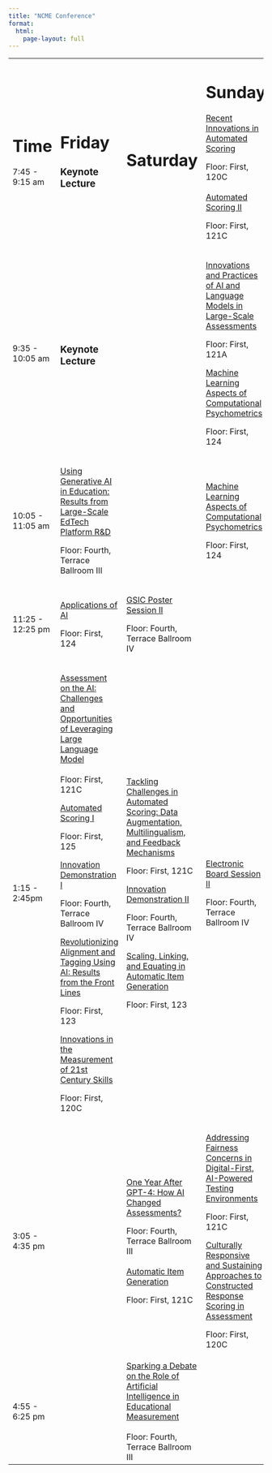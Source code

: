 ```yaml
---
title: "NCME Conference"
format: 
  html:
    page-layout: full
---
```


+------------------+-----------------------------------------------------------------------------------------------------------------------+--------------------------------------------------------------------------------------------------------------------------------------+------------------------------------------------------------------------------------------------------------------------------+
| # Time           | # Friday                                                                                                              | # Saturday                                                                                                                           | # Sunday                                                                                                                     |
|                  |                                                                                                                       |                                                                                                                                      |                                                                                                                              |
| 7:45 - 9:15 am   | ### Keynote Lecture                                                                                                   |                                                                                                                                      | [Recent Innovations in Automated Scoring](http://tinyurl.com/yo7taytt)                                                       |
|                  |                                                                                                                       |                                                                                                                                      |                                                                                                                              |
|                  |                                                                                                                       |                                                                                                                                      | Floor: First, 120C\                                                                                                          |
|                  |                                                                                                                       |                                                                                                                                      | \                                                                                                                            |
|                  |                                                                                                                       |                                                                                                                                      | [Automated Scoring II](http://tinyurl.com/yt43swe3)                                                                          |
|                  |                                                                                                                       |                                                                                                                                      |                                                                                                                              |
|                  |                                                                                                                       |                                                                                                                                      | Floor: First, 121C                                                                                                           |
+------------------+-----------------------------------------------------------------------------------------------------------------------+--------------------------------------------------------------------------------------------------------------------------------------+------------------------------------------------------------------------------------------------------------------------------+
| 9:35 - 10:05 am  | ### Keynote Lecture                                                                                                   |                                                                                                                                      | [Innovations and Practices of AI and Language Models in Large-Scale Assessments](http://tinyurl.com/yv8dkquy)                |
|                  |                                                                                                                       |                                                                                                                                      |                                                                                                                              |
|                  |                                                                                                                       |                                                                                                                                      | Floor: First, 121A                                                                                                           |
|                  |                                                                                                                       |                                                                                                                                      |                                                                                                                              |
|                  |                                                                                                                       |                                                                                                                                      | [Machine Learning Aspects of Computational Psychometrics](http://tinyurl.com/yq87dlk2)                                       |
|                  |                                                                                                                       |                                                                                                                                      |                                                                                                                              |
|                  |                                                                                                                       |                                                                                                                                      | Floor: First, 124                                                                                                            |
+------------------+-----------------------------------------------------------------------------------------------------------------------+--------------------------------------------------------------------------------------------------------------------------------------+------------------------------------------------------------------------------------------------------------------------------+
| 10:05 - 11:05 am | [Using Generative AI in Education: Results from Large-Scale EdTech Platform R&D](http://tinyurl.com/2x97fqkj)         |                                                                                                                                      | [Machine Learning Aspects of Computational Psychometrics](http://tinyurl.com/yq87dlk2)                                       |
|                  |                                                                                                                       |                                                                                                                                      |                                                                                                                              |
|                  | Floor: Fourth, Terrace Ballroom III                                                                                   |                                                                                                                                      | Floor: First, 124                                                                                                            |
+------------------+-----------------------------------------------------------------------------------------------------------------------+--------------------------------------------------------------------------------------------------------------------------------------+------------------------------------------------------------------------------------------------------------------------------+
| 11:25 - 12:25 pm | [Applications of AI](http://tinyurl.com/yv6hjdyq)                                                                     | [GSIC Poster Session II](http://tinyurl.com/yudn8tpy)                                                                                |                                                                                                                              |
|                  |                                                                                                                       |                                                                                                                                      |                                                                                                                              |
|                  | Floor: First, 124                                                                                                     | Floor: Fourth, Terrace Ballroom IV                                                                                                   |                                                                                                                              |
+------------------+-----------------------------------------------------------------------------------------------------------------------+--------------------------------------------------------------------------------------------------------------------------------------+------------------------------------------------------------------------------------------------------------------------------+
| 1:15 - 2:45pm    | [Assessment on the AI: Challenges and Opportunities of Leveraging Large Language Model](http://tinyurl.com/yrekfjp9)\ | [Tackling Challenges in Automated Scoring: Data Augmentation, Multilingualism, and Feedback Mechanisms](http://tinyurl.com/yvhynk5x) | [Electronic Board Session II](http://tinyurl.com/ylm9xnzk)                                                                   |
|                  | \                                                                                                                     |                                                                                                                                      |                                                                                                                              |
|                  | Floor: First, 121C                                                                                                    | Floor: First, 121C                                                                                                                   | Floor: Fourth, Terrace Ballroom IV                                                                                           |
|                  |                                                                                                                       |                                                                                                                                      |                                                                                                                              |
|                  | [Automated Scoring I](http://tinyurl.com/ymk5yghw)                                                                    | [Innovation Demonstration II](http://tinyurl.com/ypqy59tz)                                                                           |                                                                                                                              |
|                  |                                                                                                                       |                                                                                                                                      |                                                                                                                              |
|                  | Floor: First, 125                                                                                                     | Floor: Fourth, Terrace Ballroom IV                                                                                                   |                                                                                                                              |
|                  |                                                                                                                       |                                                                                                                                      |                                                                                                                              |
|                  | [Innovation Demonstration I](http://tinyurl.com/ywsx6km5)                                                             | [Scaling, Linking, and Equating in Automatic Item Generation](http://tinyurl.com/yp93m84q)                                           |                                                                                                                              |
|                  |                                                                                                                       |                                                                                                                                      |                                                                                                                              |
|                  | Floor: Fourth, Terrace Ballroom IV                                                                                    | Floor: First, 123                                                                                                                    |                                                                                                                              |
|                  |                                                                                                                       |                                                                                                                                      |                                                                                                                              |
|                  | [Revolutionizing Alignment and Tagging Using AI: Results from the Front Lines](http://tinyurl.com/ylhv264g)           |                                                                                                                                      |                                                                                                                              |
|                  |                                                                                                                       |                                                                                                                                      |                                                                                                                              |
|                  | Floor: First, 123                                                                                                     |                                                                                                                                      |                                                                                                                              |
|                  |                                                                                                                       |                                                                                                                                      |                                                                                                                              |
|                  | [Innovations in the Measurement of 21st Century Skills](http://tinyurl.com/yuh4lmw3)                                  |                                                                                                                                      |                                                                                                                              |
|                  |                                                                                                                       |                                                                                                                                      |                                                                                                                              |
|                  | Floor: First, 120C                                                                                                    |                                                                                                                                      |                                                                                                                              |
+------------------+-----------------------------------------------------------------------------------------------------------------------+--------------------------------------------------------------------------------------------------------------------------------------+------------------------------------------------------------------------------------------------------------------------------+
| 3:05 - 4:35 pm   |                                                                                                                       | [One Year After GPT-4: How AI Changed Assessments?](http://tinyurl.com/ys7rdmq6)                                                     | [Addressing Fairness Concerns in Digital-First, AI-Powered Testing Environments](http://tinyurl.com/ykw669h7)                |
|                  |                                                                                                                       |                                                                                                                                      |                                                                                                                              |
|                  |                                                                                                                       | Floor: Fourth, Terrace Ballroom III\                                                                                                 | Floor: First, 121C                                                                                                           |
|                  |                                                                                                                       | \                                                                                                                                    |                                                                                                                              |
|                  |                                                                                                                       | [Automatic Item Generation](http://tinyurl.com/ywj65856)                                                                             | [Culturally Responsive and Sustaining Approaches to Constructed Response Scoring in Assessment](http://tinyurl.com/yseh2ugm) |
|                  |                                                                                                                       |                                                                                                                                      |                                                                                                                              |
|                  |                                                                                                                       | Floor: First, 121C                                                                                                                   | Floor: First, 120C                                                                                                           |
+------------------+-----------------------------------------------------------------------------------------------------------------------+--------------------------------------------------------------------------------------------------------------------------------------+------------------------------------------------------------------------------------------------------------------------------+
| 4:55 - 6:25 pm   |                                                                                                                       | [Sparking a Debate on the Role of Artificial Intelligence in Educational Measurement](http://tinyurl.com/ymwe9gdn)\                  |                                                                                                                              |
|                  |                                                                                                                       | \                                                                                                                                    |                                                                                                                              |
|                  |                                                                                                                       | Floor: Fourth, Terrace Ballroom III                                                                                                  |                                                                                                                              |
+------------------+-----------------------------------------------------------------------------------------------------------------------+--------------------------------------------------------------------------------------------------------------------------------------+------------------------------------------------------------------------------------------------------------------------------+
